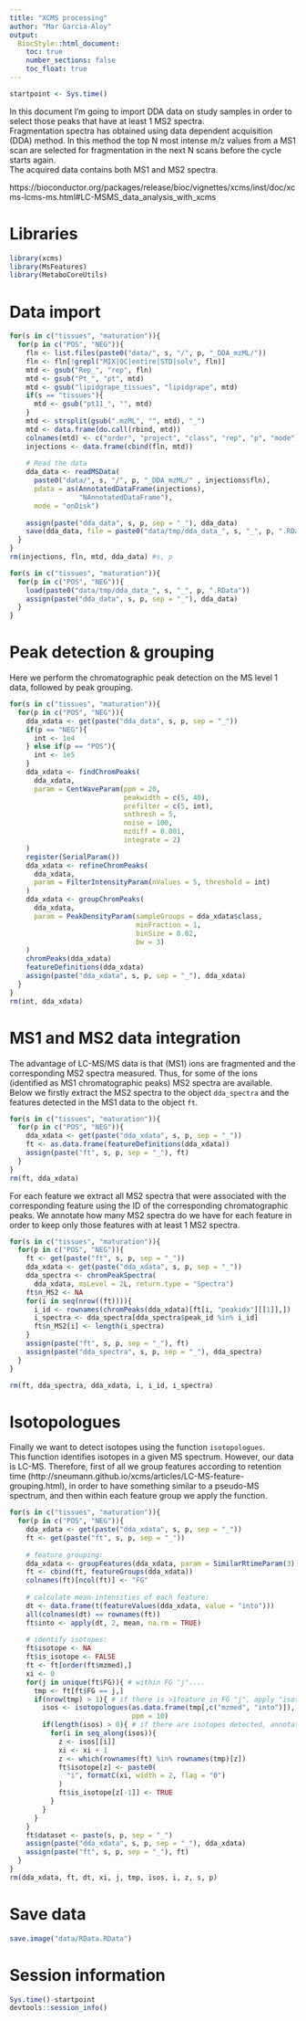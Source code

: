 ```yaml
---
title: "XCMS processing"
author: "Mar Garcia-Aloy"
output: 
  BiocStyle::html_document:
    toc: true
    number_sections: false
    toc_float: true
---
```


```r
startpoint <- Sys.time()
```

In this document I'm going to import DDA data on study samples in order to 
select those peaks that have at least 1 MS2 spectra.  
Fragmentation spectra has obtained using data dependent acquisition (DDA) 
method. In this method the top N most intense m/z values from a MS1 scan are 
selected for fragmentation in the next N scans before the cycle starts again.  
The acquired data contains both MS1 and MS2 spectra.

https://bioconductor.org/packages/release/bioc/vignettes/xcms/inst/doc/xcms-lcms-ms.html#LC-MSMS_data_analysis_with_xcms


# Libraries

```r
library(xcms)
library(MsFeatures)
library(MetaboCoreUtils)
```


# Data import

```r
for(s in c("tissues", "maturation")){
  for(p in c("POS", "NEG")){
    fln <- list.files(paste0("data/", s, "/", p, "_DDA_mzML/"))
    fln <- fln[!grepl("MIX|QC|entire|STD|solv", fln)]
    mtd <- gsub("Rep_", "rep", fln)
    mtd <- gsub("Pt_", "pt", mtd)
    mtd <- gsub("lipidgrape_tissues", "lipidgrape", mtd)
    if(s == "tissues"){
      mtd <- gsub("pt11_", "", mtd)
    }
    mtd <- strsplit(gsub(".mzML", "", mtd), "_")
    mtd <- data.frame(do.call(rbind, mtd))
    colnames(mtd) <- c("order", "project", "class", "rep", "p", "mode")
    injections <- data.frame(cbind(fln, mtd))
    
    # Read the data
    dda_data <- readMSData(
      paste0("data/", s, "/", p, "_DDA_mzML/" , injections$fln),
      pdata = as(AnnotatedDataFrame(injections),
                 "NAnnotatedDataFrame"), 
      mode = "onDisk")
    
    assign(paste("dda_data", s, p, sep = "_"), dda_data)
    save(dda_data, file = paste0("data/tmp/dda_data_", s, "_", p, ".RData"))
  }
}
rm(injections, fln, mtd, dda_data) #s, p
```

```r
for(s in c("tissues", "maturation")){
  for(p in c("POS", "NEG")){
    load(paste0("data/tmp/dda_data_", s, "_", p, ".RData"))
    assign(paste("dda_data", s, p, sep = "_"), dda_data)
  }
}
```


# Peak detection & grouping

Here we perform the chromatographic peak detection on the MS level 1 data, 
followed by peak grouping.

```r
for(s in c("tissues", "maturation")){
  for(p in c("POS", "NEG")){
    dda_xdata <- get(paste("dda_data", s, p, sep = "_"))
    if(p == "NEG"){
      int <- 1e4
    } else if(p == "POS"){
      int <- 1e5
    }
    dda_xdata <- findChromPeaks(
      dda_xdata, 
      param = CentWaveParam(ppm = 20,
                            peakwidth = c(5, 40),
                            prefilter = c(5, int),
                            snthresh = 5,
                            noise = 100,
                            mzdiff = 0.001,
                            integrate = 2)
    )
    register(SerialParam())
    dda_xdata <- refineChromPeaks(
      dda_xdata, 
      param = FilterIntensityParam(nValues = 5, threshold = int)
    )
    dda_xdata <- groupChromPeaks(
      dda_xdata, 
      param = PeakDensityParam(sampleGroups = dda_xdata$class,
                               minFraction = 1,
                               binSize = 0.02,
                               bw = 3)
    )
    chromPeaks(dda_xdata)
    featureDefinitions(dda_xdata)
    assign(paste("dda_xdata", s, p, sep = "_"), dda_xdata)
  }
}
rm(int, dda_xdata)
```


# MS1 and MS2 data integration

The advantage of LC-MS/MS data is that (MS1) ions are fragmented and the 
corresponding MS2 spectra measured. Thus, for some of the ions (identified as 
MS1 chromatographic peaks) MS2 spectra are available.   
Below we firstly extract the MS2 spectra to the object `dda_spectra` and the 
features detected in the MS1 data to the object `ft`.

```r
for(s in c("tissues", "maturation")){
  for(p in c("POS", "NEG")){
    dda_xdata <- get(paste("dda_xdata", s, p, sep = "_"))
    ft <- as.data.frame(featureDefinitions(dda_xdata))
    assign(paste("ft", s, p, sep = "_"), ft)
  }
}
rm(ft, dda_xdata)
```

For each feature we extract all MS2 spectra that were associated with the 
corresponding feature using the ID of the corresponding chromatographic 
peaks. We annotate how many MS2 spectra do we have for each feature in order
to keep only those features with at least 1 MS2 spectra.

```r
for(s in c("tissues", "maturation")){
  for(p in c("POS", "NEG")){
    ft <- get(paste("ft", s, p, sep = "_"))
    dda_xdata <- get(paste("dda_xdata", s, p, sep = "_"))
    dda_spectra <- chromPeakSpectra(
      dda_xdata, msLevel = 2L, return.type = "Spectra")
    ft$n_MS2 <- NA
    for(i in seq(nrow((ft)))){
      i_id <- rownames(chromPeaks(dda_xdata)[ft[i, "peakidx"][[1]],])
      i_spectra <- dda_spectra[dda_spectra$peak_id %in% i_id]
      ft$n_MS2[i] <- length(i_spectra)
    }
    assign(paste("ft", s, p, sep = "_"), ft)
    assign(paste("dda_spectra", s, p, sep = "_"), dda_spectra)
  }
}

rm(ft, dda_spectra, dda_xdata, i, i_id, i_spectra)
```


# Isotopologues

Finally we want to detect isotopes using the function `isotopologues`.   
This function identifies isotopes in a given MS spectrum. However, our data 
is LC-MS. Therefore, first of all we group features according to retention 
time (http://sneumann.github.io/xcms/articles/LC-MS-feature-grouping.html), 
in order to have something similar to a pseudo-MS spectrum, and then within 
each feature group we apply the function.  

```r
for(s in c("tissues", "maturation")){
  for(p in c("POS", "NEG")){
    dda_xdata <- get(paste("dda_xdata", s, p, sep = "_"))
    ft <- get(paste("ft", s, p, sep = "_"))
    
    # feature grouping:
    dda_xdata <- groupFeatures(dda_xdata, param = SimilarRtimeParam(3))
    ft <- cbind(ft, featureGroups(dda_xdata))
    colnames(ft)[ncol(ft)] <- "FG"
    
    # calculate mean-intensities of each feature:
    dt <- data.frame(t(featureValues(dda_xdata, value = "into")))
    all(colnames(dt) == rownames(ft))
    ft$into <- apply(dt, 2, mean, na.rm = TRUE)
    
    # identify isotopes:
    ft$isotope <- NA
    ft$is_isotope <- FALSE
    ft <- ft[order(ft$mzmed),]
    xi <- 0
    for(j in unique(ft$FG)){ # within FG "j"....
      tmp <- ft[ft$FG == j,]
      if(nrow(tmp) > 1){ # if there is >1feature in FG "j", apply "isotopologues"
        isos <- isotopologues(as.data.frame(tmp[,c("mzmed", "into")]), 
                              ppm = 10)
        if(length(isos) > 0){ # if there are isotopes detected, annotate them
          for(i in seq_along(isos)){
            z <- isos[[i]]
            xi <- xi + 1
            z <- which(rownames(ft) %in% rownames(tmp)[z])
            ft$isotope[z] <- paste0(
              "i", formatC(xi, width = 2, flag = "0")
            )
            ft$is_isotope[z[-1]] <- TRUE
          }
        }
      }
    }
    ft$dataset <- paste(s, p, sep = "_")
    assign(paste("dda_xdata", s, p, sep = "_"), dda_xdata)
    assign(paste("ft", s, p, sep = "_"), ft)
  }
}
rm(dda_xdata, ft, dt, xi, j, tmp, isos, i, z, s, p)
```


# Save data

```r
save.image("data/RData.RData")
```


# Session information

```r
Sys.time()-startpoint
devtools::session_info()
```

